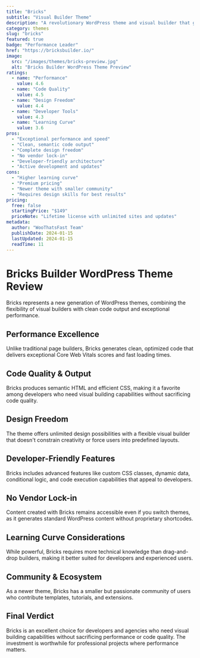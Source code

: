 ```yaml
---
title: "Bricks"
subtitle: "Visual Builder Theme"
description: "A revolutionary WordPress theme and visual builder that generates clean code, offers exceptional performance, and provides unlimited design flexibility for developers and designers."
category: themes
slug: "bricks"
featured: true
badge: "Performance Leader"
href: "https://bricksbuilder.io/"
image:
  src: "/images/themes/bricks-preview.jpg"
  alt: "Bricks Builder WordPress Theme Preview"
ratings:
  - name: "Performance"
    value: 4.6
  - name: "Code Quality"
    value: 4.5
  - name: "Design Freedom"
    value: 4.4
  - name: "Developer Tools"
    value: 4.3
  - name: "Learning Curve"
    value: 3.6
pros:
  - "Exceptional performance and speed"
  - "Clean, semantic code output"
  - "Complete design freedom"
  - "No vendor lock-in"
  - "Developer-friendly architecture"
  - "Active development and updates"
cons:
  - "Higher learning curve"
  - "Premium pricing"
  - "Newer theme with smaller community"
  - "Requires design skills for best results"
pricing:
  free: false
  startingPrice: "$149"
  priceNote: "Lifetime license with unlimited sites and updates"
metadata:
  author: "WooThatsFast Team"
  publishDate: 2024-01-15
  lastUpdated: 2024-01-15
  readTime: 11
---
```


# Bricks Builder WordPress Theme Review

Bricks represents a new generation of WordPress themes, combining the flexibility of visual builders with clean code output and exceptional performance.

## Performance Excellence

Unlike traditional page builders, Bricks generates clean, optimized code that delivers exceptional Core Web Vitals scores and fast loading times.

## Code Quality & Output

Bricks produces semantic HTML and efficient CSS, making it a favorite among developers who need visual building capabilities without sacrificing code quality.

## Design Freedom

The theme offers unlimited design possibilities with a flexible visual builder that doesn't constrain creativity or force users into predefined layouts.

## Developer-Friendly Features

Bricks includes advanced features like custom CSS classes, dynamic data, conditional logic, and code execution capabilities that appeal to developers.

## No Vendor Lock-in

Content created with Bricks remains accessible even if you switch themes, as it generates standard WordPress content without proprietary shortcodes.

## Learning Curve Considerations

While powerful, Bricks requires more technical knowledge than drag-and-drop builders, making it better suited for developers and experienced users.

## Community & Ecosystem

As a newer theme, Bricks has a smaller but passionate community of users who contribute templates, tutorials, and extensions.

## Final Verdict

Bricks is an excellent choice for developers and agencies who need visual building capabilities without sacrificing performance or code quality. The investment is worthwhile for professional projects where performance matters.